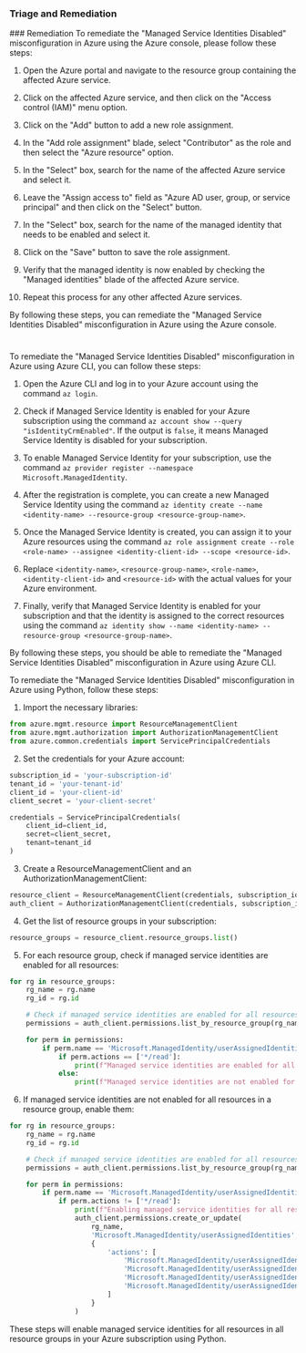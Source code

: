 
### Triage and Remediation
<Tabs>
<Tab title='Remediation'>
### Remediation

<AccordionGroup>
<Accordion title='Using Console' defaultOpen='true'>
To remediate the "Managed Service Identities Disabled" misconfiguration in Azure using the Azure console, please follow these steps:

1. Open the Azure portal and navigate to the resource group containing the affected Azure service.

2. Click on the affected Azure service, and then click on the "Access control (IAM)" menu option.

3. Click on the "Add" button to add a new role assignment.

4. In the "Add role assignment" blade, select "Contributor" as the role and then select the "Azure resource" option.

5. In the "Select" box, search for the name of the affected Azure service and select it.

6. Leave the "Assign access to" field as "Azure AD user, group, or service principal" and then click on the "Select" button.

7. In the "Select" box, search for the name of the managed identity that needs to be enabled and select it.

8. Click on the "Save" button to save the role assignment.

9. Verify that the managed identity is now enabled by checking the "Managed identities" blade of the affected Azure service.

10. Repeat this process for any other affected Azure services.

By following these steps, you can remediate the "Managed Service Identities Disabled" misconfiguration in Azure using the Azure console.

#
</Accordion>

<Accordion title='Using CLI'>
To remediate the "Managed Service Identities Disabled" misconfiguration in Azure using Azure CLI, you can follow these steps:

1. Open the Azure CLI and log in to your Azure account using the command `az login`.

2. Check if Managed Service Identity is enabled for your Azure subscription using the command `az account show --query "isIdentityCrmEnabled"`. If the output is `false`, it means Managed Service Identity is disabled for your subscription.

3. To enable Managed Service Identity for your subscription, use the command `az provider register --namespace Microsoft.ManagedIdentity`.

4. After the registration is complete, you can create a new Managed Service Identity using the command `az identity create --name <identity-name> --resource-group <resource-group-name>`.

5. Once the Managed Service Identity is created, you can assign it to your Azure resources using the command `az role assignment create --role <role-name> --assignee <identity-client-id> --scope <resource-id>`.

6. Replace `<identity-name>`, `<resource-group-name>`, `<role-name>`, `<identity-client-id>` and `<resource-id>` with the actual values for your Azure environment.

7. Finally, verify that Managed Service Identity is enabled for your subscription and that the identity is assigned to the correct resources using the command `az identity show --name <identity-name> --resource-group <resource-group-name>`.

By following these steps, you should be able to remediate the "Managed Service Identities Disabled" misconfiguration in Azure using Azure CLI.
</Accordion>

<Accordion title='Using Python'>
To remediate the "Managed Service Identities Disabled" misconfiguration in Azure using Python, follow these steps:

1. Import the necessary libraries:

```python
from azure.mgmt.resource import ResourceManagementClient
from azure.mgmt.authorization import AuthorizationManagementClient
from azure.common.credentials import ServicePrincipalCredentials
```

2. Set the credentials for your Azure account:

```python
subscription_id = 'your-subscription-id'
tenant_id = 'your-tenant-id'
client_id = 'your-client-id'
client_secret = 'your-client-secret'

credentials = ServicePrincipalCredentials(
    client_id=client_id,
    secret=client_secret,
    tenant=tenant_id
)
```

3. Create a ResourceManagementClient and an AuthorizationManagementClient:

```python
resource_client = ResourceManagementClient(credentials, subscription_id)
auth_client = AuthorizationManagementClient(credentials, subscription_id)
```

4. Get the list of resource groups in your subscription:

```python
resource_groups = resource_client.resource_groups.list()
```

5. For each resource group, check if managed service identities are enabled for all resources:

```python
for rg in resource_groups:
    rg_name = rg.name
    rg_id = rg.id

    # Check if managed service identities are enabled for all resources in the resource group
    permissions = auth_client.permissions.list_by_resource_group(rg_name)

    for perm in permissions:
        if perm.name == 'Microsoft.ManagedIdentity/userAssignedIdentities':
            if perm.actions == ['*/read']:
                print(f"Managed service identities are enabled for all resources in resource group {rg_name}")
            else:
                print(f"Managed service identities are not enabled for all resources in resource group {rg_name}")
```

6. If managed service identities are not enabled for all resources in a resource group, enable them:

```python
for rg in resource_groups:
    rg_name = rg.name
    rg_id = rg.id

    # Check if managed service identities are enabled for all resources in the resource group
    permissions = auth_client.permissions.list_by_resource_group(rg_name)

    for perm in permissions:
        if perm.name == 'Microsoft.ManagedIdentity/userAssignedIdentities':
            if perm.actions != ['*/read']:
                print(f"Enabling managed service identities for all resources in resource group {rg_name}")
                auth_client.permissions.create_or_update(
                    rg_name,
                    'Microsoft.ManagedIdentity/userAssignedIdentities',
                    {
                        'actions': [
                            'Microsoft.ManagedIdentity/userAssignedIdentities/read',
                            'Microsoft.ManagedIdentity/userAssignedIdentities/write',
                            'Microsoft.ManagedIdentity/userAssignedIdentities/delete',
                            'Microsoft.ManagedIdentity/userAssignedIdentities/assign/action'
                        ]
                    }
                )
```

These steps will enable managed service identities for all resources in all resource groups in your Azure subscription using Python.
</Accordion>

</AccordionGroup>
</Tab>
</Tabs>
